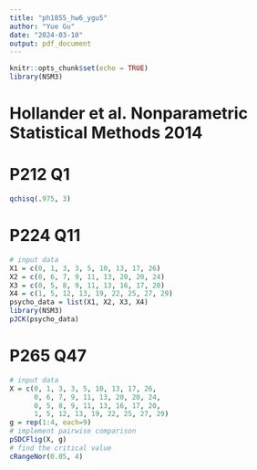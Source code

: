 ```yaml
---
title: "ph1855_hw6_ygu5"
author: "Yue Gu"
date: "2024-03-10"
output: pdf_document
---
```


```r
knitr::opts_chunk$set(echo = TRUE)
library(NSM3)
```

# Hollander et al. Nonparametric Statistical Methods 2014
# P212 Q1
```r
qchisq(.975, 3)
```


# P224 Q11
```r
# input data
X1 = c(0, 1, 3, 3, 5, 10, 13, 17, 26)
X2 = c(0, 6, 7, 9, 11, 13, 20, 20, 24)
X3 = c(0, 5, 8, 9, 11, 13, 16, 17, 20)
X4 = c(1, 5, 12, 13, 19, 22, 25, 27, 29)
psycho_data = list(X1, X2, X3, X4)
library(NSM3)
pJCK(psycho_data)
```


# P265 Q47
```r
# input data
X = c(0, 1, 3, 3, 5, 10, 13, 17, 26, 
      0, 6, 7, 9, 11, 13, 20, 20, 24,
      0, 5, 8, 9, 11, 13, 16, 17, 20,
      1, 5, 12, 13, 19, 22, 25, 27, 29)
g = rep(1:4, each=9)
# implement pairwise comparison
pSDCFlig(X, g)
# find the critical value
cRangeNor(0.05, 4)
```
